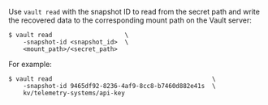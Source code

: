 Use `vault read` with the snapshot ID to read from the secret path and write
the recovered data to the corresponding mount path on the Vault server:

```shell-session
$ vault read                    \
    -snapshot-id <snapshot_id>  \
    <mount_path>/<secret_path>
```

For example:

<CodeBlockConfig hideClipboard>

```shell-session
$ vault read                                            \
    -snapshot-id 9465df92-8236-4af9-8cc8-b7460d882e41s  \
    kv/telemetry-systems/api-key
```

</CodeBlockConfig>
